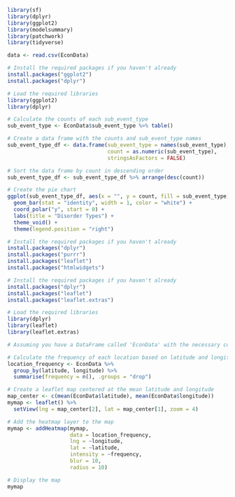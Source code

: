 ```r
library(sf)
library(dplyr)
library(ggplot2)
library(modelsummary)
library(patchwork)
library(tidyverse)
```
```r
data <- read.csv(EconData)
```
```r
# Install the required packages if you haven't already
install.packages("ggplot2")
install.packages("dplyr")

# Load the required libraries
library(ggplot2)
library(dplyr)

# Calculate the counts of each sub_event_type
sub_event_type <- EconData$sub_event_type %>% table()

# Create a data frame with the counts and sub_event_type names
sub_event_type_df <- data.frame(sub_event_type = names(sub_event_type),
                                count = as.numeric(sub_event_type),
                                stringsAsFactors = FALSE)

# Sort the data frame by count in descending order
sub_event_type_df <- sub_event_type_df %>% arrange(desc(count))

# Create the pie chart
ggplot(sub_event_type_df, aes(x = "", y = count, fill = sub_event_type)) +
  geom_bar(stat = "identity", width = 1, color = "white") +
  coord_polar("y", start = 0) +
  labs(title = "Disorder Types") +
  theme_void() +
  theme(legend.position = "right")

```
```r
# Install the required packages if you haven't already
install.packages("dplyr")
install.packages("purrr")
install.packages("leaflet")
install.packages("htmlwidgets")
```


```r
# Install the required packages if you haven't already
install.packages("dplyr")
install.packages("leaflet")
install.packages("leaflet.extras")

# Load the required libraries
library(dplyr)
library(leaflet)
library(leaflet.extras)

# Assuming you have a DataFrame called 'EconData' with the necessary columns

# Calculate the frequency of each location based on latitude and longitude
location_frequency <- EconData %>%
  group_by(latitude, longitude) %>%
  summarise(frequency = n(), .groups = "drop")

# Create a leaflet map centered at the mean latitude and longitude
map_center <- c(mean(EconData$latitude), mean(EconData$longitude))
mymap <- leaflet() %>%
  setView(lng = map_center[2], lat = map_center[1], zoom = 4)

# Add the heatmap layer to the map
mymap <- addHeatmap(mymap, 
                    data = location_frequency, 
                    lng = ~longitude, 
                    lat = ~latitude, 
                    intensity = ~frequency, 
                    blur = 10, 
                    radius = 10)

# Display the map
mymap


```

